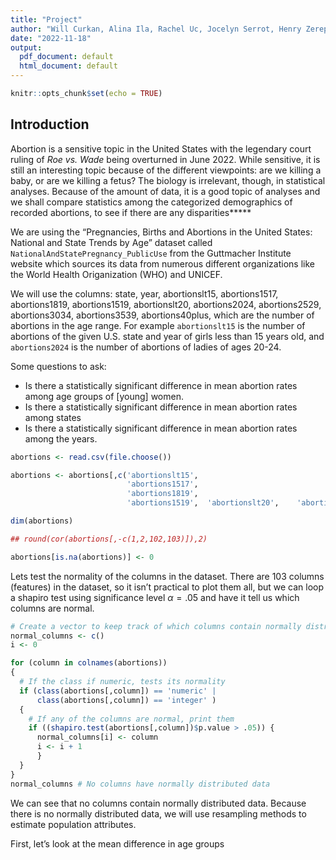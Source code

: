 ```yaml
---
title: "Project"
author: "Will Curkan, Alina Ila, Rachel Uc, Jocelyn Serrot, Henry Zerep"
date: "2022-11-18"
output:
  pdf_document: default
  html_document: default
---
```


```r
knitr::opts_chunk$set(echo = TRUE)
```

## Introduction
Abortion is a sensitive topic in the United States with the legendary court ruling of *Roe vs. Wade* being overturned in June 2022. While sensitive, it is still an interesting topic because of the different viewpoints: are we killing a baby, or are we killing a fetus? The biology is irrelevant, though, in statistical analyses. Because of the amount of data, it is a good topic of analyses and we shall compare statistics among the categorized demographics of recorded abortions, to see if there are any disparities*****

We are using the "Pregnancies, Births and Abortions in the United States: National and State Trends by Age" dataset called `NationalAndStatePregnancy_PublicUse` from the Guttmacher Institute website which sources its data from numerous different organizations like the World Health Origanization (WHO) and UNICEF.

We will use the columns: state, year, abortionslt15,	abortions1517,	abortions1819,	abortions1519,	abortionslt20,	abortions2024,	abortions2529,	abortions3034,	abortions3539,	abortions40plus, which are the number of abortions in the age range. For example `abortionslt15` is the number of abortions of the given U.S. state and year of girls less than 15 years old, and `abortions2024` is the number of abortions of ladies of ages 20-24.




Some questions to ask:

 - Is there a statistically significant difference in mean abortion rates among age groups of [young] women.
 - Is there a statistically significant difference in mean abortion rates among states
 - Is there a statistically significant difference in mean abortion rates among the years.


```r
abortions <- read.csv(file.choose())
```

```r
abortions <- abortions[,c('abortionslt15',	
                          'abortions1517',	
                          'abortions1819',
                          'abortions1519',	'abortionslt20',	'abortions2024',	'abortions2529',	'abortions3034',	'abortions3539',	'abortions40plus')]

dim(abortions)
```

```r
## round(cor(abortions[,-c(1,2,102,103)]),2)
```

```r
abortions[is.na(abortions)] <- 0
```


Lets test the normality of the columns in the dataset. There are 103 columns (features) in the dataset, so it isn't practical to plot them all, but we can loop a shapiro test using significance level $\alpha = .05$ and have it tell us which columns are normal.
```r
# Create a vector to keep track of which columns contain normally distributed data
normal_columns <- c() 
i <- 0

for (column in colnames(abortions))
{
  # If the class if numeric, tests its normality
  if (class(abortions[,column]) == 'numeric' | 
      class(abortions[,column]) == 'integer' )
  {
    # If any of the columns are normal, print them
    if ((shapiro.test(abortions[,column])$p.value > .05)) {
      normal_columns[i] <- column
      i <- i + 1
      }
  }
}
normal_columns # No columns have normally distributed data
```

We can see that no columns contain normally distributed data. Because there is no normally distributed data, we will use resampling methods to estimate population attributes.

First, let's look at the mean difference in age groups

```r

```

